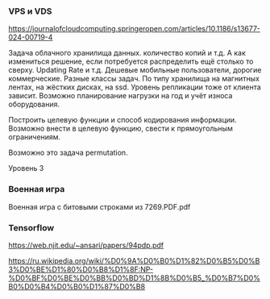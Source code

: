### VPS и VDS

<https://journalofcloudcomputing.springeropen.com/articles/10.1186/s13677-024-00719-4>

Задача облачного хранилища данных. количество копий и т.д. А как измениться решение, если потребуется распределить ещё столько то сверху. Updating Rate и т.д. Дешевые мобильные пользователи, дорогие коммерческие. Разные классы задач. По типу хранилища на магнитных лентах, на жёстких дисках, на ssd. Уровень репликации тоже от клиента зависит. Возможно планирование нагрузки на год и учёт износа оборудования.

Построить целевую функции и способ кодирования информации. Возможно внести в целевую функцию, свести к прямоугольным ограничениям.

Возможно это задача permutation.

::: {.callout-note appearance='minimal'}
Уровень 3
:::

### Военная игра

Военная игра с битовыми строками из 7269.PDF.pdf


### Tensorflow

<https://web.njit.edu/~ansari/papers/94pdp.pdf>

<https://ru.wikipedia.org/wiki/%D0%9A%D0%B0%D1%82%D0%B5%D0%B3%D0%BE%D1%80%D0%B8%D1%8F:NP-%D0%BF%D0%BE%D0%BB%D0%BD%D1%8B%D0%B5_%D0%B7%D0%B0%D0%B4%D0%B0%D1%87%D0%B8>
